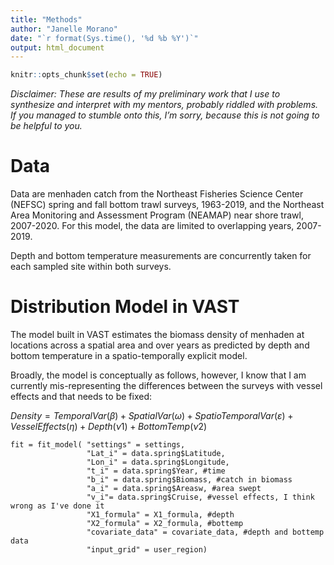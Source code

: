 ```yaml
---
title: "Methods"
author: "Janelle Morano"
date: "`r format(Sys.time(), '%d %b %Y')`"
output: html_document
---
```


```r
knitr::opts_chunk$set(echo = TRUE)
```

*Disclaimer: These are results of my preliminary work that I use to synthesize and interpret with my mentors, probably riddled with problems. If you managed to stumble onto this, I'm sorry, because this is not going to be helpful to you.*

# Data
Data are menhaden catch from the Northeast Fisheries Science Center (NEFSC) spring and fall bottom trawl surveys, 1963-2019, and the Northeast Area Monitoring and Assessment Program (NEAMAP) near shore trawl, 2007-2020. For this model, the data are limited to overlapping years, 2007-2019.

Depth and bottom temperature measurements are concurrently taken for each sampled site within both surveys.

# Distribution Model in VAST
The model built in VAST estimates the biomass density of menhaden at locations across a spatial area and over years as predicted by depth and bottom temperature in a spatio-temporally explicit model.

Broadly, the model is conceptually as follows, however, I know that I am currently mis-representing the differences between the surveys with vessel effects and that needs to be fixed:

$Density = TemporalVar(\beta) + SpatialVar(\omega) + SpatioTemporalVar(\varepsilon) + VesselEffects(\eta) + Depth(\nu1) + BottomTemp(\nu2)$

```
fit = fit_model( "settings" = settings,
                 "Lat_i" = data.spring$Latitude,
                 "Lon_i" = data.spring$Longitude,
                 "t_i" = data.spring$Year, #time
                 "b_i" = data.spring$Biomass, #catch in biomass
                 "a_i" = data.spring$Areasw, #area swept
                 "v_i"= data.spring$Cruise, #vessel effects, I think wrong as I've done it
                 "X1_formula" = X1_formula, #depth
                 "X2_formula" = X2_formula, #bottemp
                 "covariate_data" = covariate_data, #depth and bottemp data
                 "input_grid" = user_region)
```